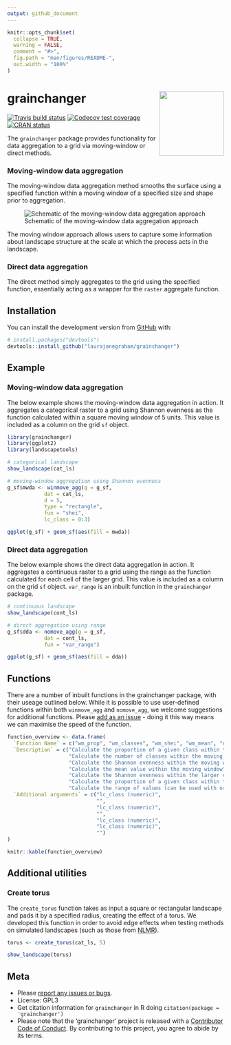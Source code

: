 ```yaml
---
output: github_document
---
```


<!-- README.md is generated from README.Rmd. Please edit that file -->

```r
knitr::opts_chunk$set(
  collapse = TRUE,
  warning = FALSE,
  comment = "#>",
  fig.path = "man/figures/README-",
  out.width = "100%"
)
```
# grainchanger <img src="man/figures/logo.png" align="right" width="150" />

<!-- badges: start -->
  [![Travis build status](https://travis-ci.org/laurajanegraham/grainchanger.svg?branch=master)](https://travis-ci.org/laurajanegraham/grainchanger)
  [![Codecov test coverage](https://codecov.io/gh/laurajanegraham/grainchanger/branch/master/graph/badge.svg)](https://codecov.io/gh/laurajanegraham/grainchanger?branch=master)
[![CRAN status](https://www.r-pkg.org/badges/version/grainchanger)](https://cran.r-project.org/package=grainchanger)
<!-- badges: end -->

The `grainchanger` package provides functionality for data aggregation to a grid via moving-window or direct methods. 

### Moving-window data aggregation

The moving-window data aggregation method smooths the surface using a specified function within a moving window of a specified size and shape prior to aggregation. 

![Schematic of the moving-window data aggregation approach](man/figures/mwda_schematic.png)

The moving window approach allows users to capture some information about landscape structure at the scale at which the process acts in the landscape.

### Direct data aggregation 

The direct method simply aggregates to the grid using the specified function, essentially acting as a wrapper for the `raster` aggregate function. 

## Installation

You can install the development version from [GitHub](https://github.com/) with:

``` r
# install.packages("devtools")
devtools::install_github("laurajanegraham/grainchanger")
```
## Example

### Moving-window data aggregation

The below example shows the moving-window data aggregation in action. It aggregates a categorical raster to a grid using Shannon evenness as the function calculated within a square moving window of 5 units. This value is included as a column on the grid `sf` object. 

```r
library(grainchanger)
library(ggplot2)
library(landscapetools)

# categorical landscape
show_landscape(cat_ls)

# moving-window aggregation using Shannon evenness
g_sf$mwda <- winmove_agg(g = g_sf,
            dat = cat_ls, 
            d = 5,
            type = "rectangle",
            fun = "shei",
            lc_class = 0:3)

ggplot(g_sf) + geom_sf(aes(fill = mwda))
```

### Direct data aggregation

The below example shows the direct data aggregation in action. It aggregates a continuous raster to a grid using the range as the function calculated for each cell of the larger grid. This value is included as a column on the grid `sf` object. `var_range` is an inbuilt function in the `grainchanger` package.

```r
# continuous landscape
show_landscape(cont_ls)

# direct aggregation using range
g_sf$dda <- nomove_agg(g = g_sf,
            dat = cont_ls, 
            fun = "var_range")

ggplot(g_sf) + geom_sf(aes(fill = dda))
```

## Functions

There are a number of inbuilt functions in the grainchanger package, with their useage outlined below. While it is possible to use user-defined functions within both `winmove_agg` and `nomove_agg`, we welcome suggestions for additional functions. Please [add as an issue](https://github.com/laurajanegraham/grainchanger/issues) - doing it this way means we can maximise the speed of the function. 

```r
function_overview <- data.frame(
  `Function Name` = c("wm_prop", "wm_classes", "wm_shei", "wm_mean", "nm_shei", "nm_prop", "var_range"),
  `Description` = c("Calculate the proportion of a given class within the moving window", 
                    "Calculate the number of classes within the moving window",
                    "Calculate the Shannon evenness within the moving window", 
                    "Calculate the mean value within the moving window", 
                    "Calculate the Shannon evenness within the larger cell",
                    "Calculate the proportion of a given class within the larger cell",
                    "Calculate the range of values (can be used with or without a moving window"),
  `Additional arguments` = c("lc_class (numeric)", 
                             "",
                             "lc_class (numeric)",
                             "", 
                             "lc_class (numeric)",
                             "lc_class (numeric)",
                             "")
)

knitr::kable(function_overview)
```

## Additional utilities

### Create torus

The `create_torus` function takes as input a square or rectangular landscape and pads it by a specified radius, creating the effect of a torus. We developed this function in order to avoid edge effects when testing methods on simulated landscapes (such as those from [NLMR](https://ropensci.github.io/NLMR/)). 

```r
torus <- create_torus(cat_ls, 5)

show_landscape(torus)
```

## Meta

* Please [report any issues or bugs](https://github.com/laurajanegraham/grainchanger/issues/new/).
* License: GPL3
* Get citation information for `grainchanger` in R doing `citation(package = 'grainchanger')`
* Please note that the 'grainchanger' project is released with a [Contributor Code of Conduct](CODE_OF_CONDUCT.md). By contributing to this project, you agree to abide by its terms.